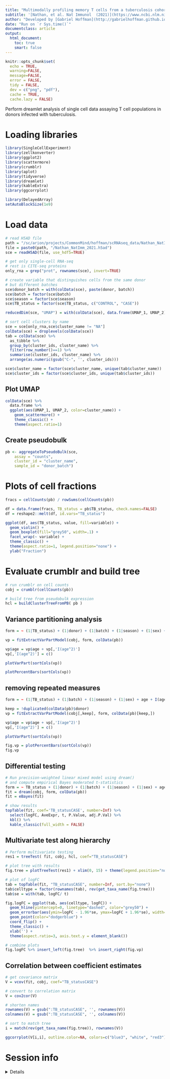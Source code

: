 ```yaml
---
title: "Multimodally profiling memory T cells from a tuberculosis cohort identifies cell state associations with demographics, environment and disease (GSE158769)"
subtitle: '[Nathan, et al. Nat Immunol  (2021)](https://www.ncbi.nlm.nih.gov/geo/query/acc.cgi?acc=GSE158769)'
author: "Developed by [Gabriel Hoffman](http://gabrielhoffman.github.io/)"
date: "Run on `r Sys.time()`"
documentclass: article
output: 
  html_document:
    toc: true
    smart: false
---
```



```r
knitr::opts_chunk$set(
  echo = TRUE,
  warning=FALSE,
  message=FALSE,
  error = FALSE,
  tidy = FALSE,
  dev = c("png", "pdf"),
  cache = TRUE,
  cache.lazy = FALSE)
```

Perform dreamlet analysis of single cell data assaying T cell populations in donors infected with tuberculosis.

# Loading libraries
```r
library(SingleCellExperiment)
library(zellkonverter)
library(ggplot2)
library(scattermore)
library(crumblr)
library(aplot)
library(tidyverse)
library(dreamlet)
library(kableExtra)
library(ggcorrplot)

library(DelayedArray)
setAutoBlockSize(1e9)
```

# Load data
```r
# read H5AD file
path = "/sc/arion/projects/CommonMind/hoffman/scRNAseq_data/Nathan_NatImm_2021/"
file = paste0(path, "/Nathan_NatImm_2021.h5ad")
sce = readH5AD(file, use_hdf5=TRUE)   

# get only single-cell RNA-seq
# rest is CITE-seq proteins
only_rna = grep("prot", rownames(sce), invert=TRUE)

# create variable that distinguishes cells from the same donor
# but different batches
sce$donor_batch = with(colData(sce), paste(donor, batch))
sce$batch = factor(sce$batch)
sce$season = factor(sce$season)
sce$TB_status = factor(sce$TB_status, c("CONTROL", "CASE"))

reducedDim(sce, "UMAP") = with(colData(sce), data.frame(UMAP_1, UMAP_2))

# sort cell clusters by name
sce = sce[only_rna,sce$cluster_name != "NA"]
colData(sce) = droplevels(colData(sce))
tab = colData(sce) %>%
  as_tibble %>%
  group_by(cluster_ids, cluster_name) %>%
  filter(row_number()==1) %>%
  summarise(cluster_ids, cluster_name) %>%
  arrange(as.numeric(gsub("C-", '', cluster_ids)))

sce$cluster_name = factor(sce$cluster_name, unique(tab$cluster_name))
sce$cluster_ids = factor(sce$cluster_ids, unique(tab$cluster_ids))
```


## Plot UMAP
```r
colData(sce) %>%  
  data.frame %>%
  ggplot(aes(UMAP_1, UMAP_2, color=cluster_name)) +
    geom_scattermore() +
    theme_classic() +
    theme(aspect.ratio=1)
```

## Create pseudobulk
```r
pb <- aggregateToPseudoBulk(sce,
    assay = "counts",     
    cluster_id = "cluster_name",  
    sample_id = "donor_batch")
```

# Plots of cell fractions
```r
fracs = cellCounts(pb) / rowSums(cellCounts(pb))

df = data.frame(fracs, TB_status = pb$TB_status, check.names=FALSE)
df = reshape2::melt(df, id.vars="TB_status")

ggplot(df, aes(TB_status, value, fill=variable)) + 
  geom_violin() +
  geom_boxplot(fill="grey50", width=.1) + 
  facet_wrap(~ variable) +
  theme_classic() +
  theme(aspect.ratio=1, legend.position="none") +
  ylab("Fraction")
```


# Evaluate crumblr and build tree
```r
# run crumblr on cell counts
cobj = crumblr(cellCounts(pb))

# build tree from pseudobulk expression
hcl = buildClusterTreeFromPB( pb )
```


## Variance partitioning analysis
```r
form = ~ (1|TB_status) + (1|donor) + (1|batch) + (1|season) + (1|sex) + age + I(age^2) + prop_NAT

vp = fitExtractVarPartModel(cobj, form, colData(pb))

vp$age = vp$age + vp[,'I(age^2)']
vp[,'I(age^2)'] = c()

plotVarPart(sortCols(vp))
```

```r
plotPercentBars(sortCols(vp))
```

## removing repeated measures
```r
form = ~ (1|TB_status) + (1|batch) + (1|season) + (1|sex) + age + I(age^2) + prop_NAT

keep = !duplicated(colData(pb)$donor)
vp = fitExtractVarPartModel(cobj[,keep], form, colData(pb)[keep,])

vp$age = vp$age + vp[,'I(age^2)']
vp[,'I(age^2)'] = c()

plotVarPart(sortCols(vp))
```


```r
fig.vp = plotPercentBars(sortCols(vp))
fig.vp
```


## Differential testing
```r
# Run precision-weighted linear mixed model using dream()
# and compute empirical Bayes moderated t-statistics
form = ~ TB_status + (1|donor) + (1|batch) + (1|season) + (1|sex) + age + I(age^2) + prop_NAT
fit = dream(cobj, form, colData(pb))
fit = eBayes(fit) 

# show results
topTable(fit, coef='TB_statusCASE', number=Inf) %>%   
  select(logFC, AveExpr, t, P.Value, adj.P.Val) %>% 
  kbl() %>%  
  kable_classic(full_width = FALSE)
```

## Multivariate test along hierarchy
```r
# Perform multivariate testing 
res1 = treeTest( fit, cobj, hcl, coef="TB_statusCASE")

# plot tree with results
fig.tree = plotTreeTest(res1) + xlim(0, 15) + theme(legend.position="none")

# plot of logFC
tab = topTable(fit, "TB_statusCASE", number=Inf, sort.by="none")
tab$celltype = factor(rownames(tab), rev(get_taxa_name(fig.tree)))
tab$se = with(tab, logFC/ t)

fig.logFC = ggplot(tab, aes(celltype, logFC)) +
  geom_hline(yintercept=0, linetype="dashed", color="grey50") + 
  geom_errorbar(aes(ymin=logFC - 1.96*se, ymax=logFC + 1.96*se), width=0) +
  geom_point(color="dodgerblue") +
  coord_flip() +
  theme_classic() +
  xlab('') +
  theme(aspect.ratio=3, axis.text.y = element_blank())

# combine plots
fig.logFC %>% insert_left(fig.tree)  %>% insert_right(fig.vp)
```


## Correlation between coefficient estimates
```r
# get covariance matrix
V = vcov(fit, cobj, coef="TB_statusCASE")

# convert to correlation matrix
V = cov2cor(V)

# shorten names
rownames(V) = gsub(":TB_statusCASE", '', rownames(V))
colnames(V) = gsub(":TB_statusCASE", '', colnames(V))

# sort to match tree
i = match(rev(get_taxa_name(fig.tree)), rownames(V))

ggcorrplot(V[i,i], outline.color=NA, colors=c("blue3", "white", "red3"))
```






# Session info
<details>
```r
sessionInfo()
```
</details>














